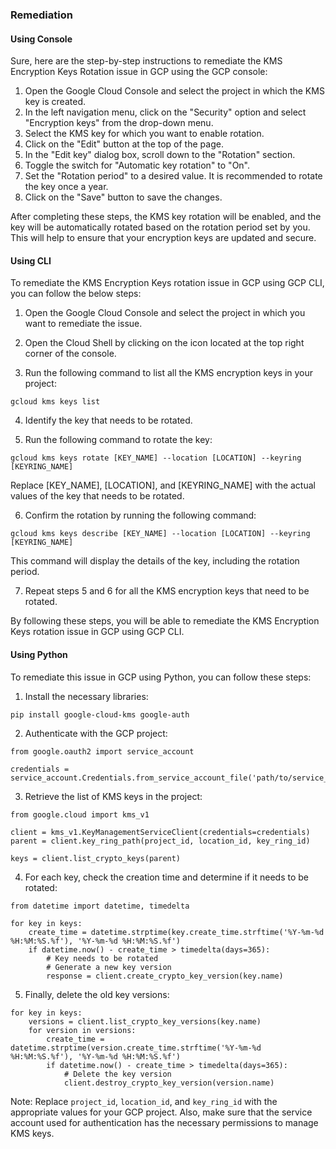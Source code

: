 ### Remediation

#### Using Console

Sure, here are the step-by-step instructions to remediate the KMS Encryption Keys Rotation issue in GCP using the GCP console:

1. Open the Google Cloud Console and select the project in which the KMS key is created.
2. In the left navigation menu, click on the "Security" option and select "Encryption keys" from the drop-down menu.
3. Select the KMS key for which you want to enable rotation.
4. Click on the "Edit" button at the top of the page.
5. In the "Edit key" dialog box, scroll down to the "Rotation" section.
6. Toggle the switch for "Automatic key rotation" to "On".
7. Set the "Rotation period" to a desired value. It is recommended to rotate the key once a year.
8. Click on the "Save" button to save the changes.

After completing these steps, the KMS key rotation will be enabled, and the key will be automatically rotated based on the rotation period set by you. This will help to ensure that your encryption keys are updated and secure.

#### Using CLI

To remediate the KMS Encryption Keys rotation issue in GCP using GCP CLI, you can follow the below steps:

1. Open the Google Cloud Console and select the project in which you want to remediate the issue.

2. Open the Cloud Shell by clicking on the icon located at the top right corner of the console.

3. Run the following command to list all the KMS encryption keys in your project:

```
gcloud kms keys list
```

4. Identify the key that needs to be rotated.

5. Run the following command to rotate the key:

```
gcloud kms keys rotate [KEY_NAME] --location [LOCATION] --keyring [KEYRING_NAME]
```

Replace [KEY_NAME], [LOCATION], and [KEYRING_NAME] with the actual values of the key that needs to be rotated.

6. Confirm the rotation by running the following command:

```
gcloud kms keys describe [KEY_NAME] --location [LOCATION] --keyring [KEYRING_NAME]
```

This command will display the details of the key, including the rotation period.

7. Repeat steps 5 and 6 for all the KMS encryption keys that need to be rotated.

By following these steps, you will be able to remediate the KMS Encryption Keys rotation issue in GCP using GCP CLI.

#### Using Python

To remediate this issue in GCP using Python, you can follow these steps:

1. Install the necessary libraries:

```
pip install google-cloud-kms google-auth
```

2. Authenticate with the GCP project:

```
from google.oauth2 import service_account

credentials = service_account.Credentials.from_service_account_file('path/to/service_account.json')
```

3. Retrieve the list of KMS keys in the project:

```
from google.cloud import kms_v1

client = kms_v1.KeyManagementServiceClient(credentials=credentials)
parent = client.key_ring_path(project_id, location_id, key_ring_id)

keys = client.list_crypto_keys(parent)
```

4. For each key, check the creation time and determine if it needs to be rotated:

```
from datetime import datetime, timedelta

for key in keys:
    create_time = datetime.strptime(key.create_time.strftime('%Y-%m-%d %H:%M:%S.%f'), '%Y-%m-%d %H:%M:%S.%f')
    if datetime.now() - create_time > timedelta(days=365):
        # Key needs to be rotated
        # Generate a new key version
        response = client.create_crypto_key_version(key.name)
```

5. Finally, delete the old key versions:

```
for key in keys:
    versions = client.list_crypto_key_versions(key.name)
    for version in versions:
        create_time = datetime.strptime(version.create_time.strftime('%Y-%m-%d %H:%M:%S.%f'), '%Y-%m-%d %H:%M:%S.%f')
        if datetime.now() - create_time > timedelta(days=365):
            # Delete the key version
            client.destroy_crypto_key_version(version.name)
```

Note: Replace `project_id`, `location_id`, and `key_ring_id` with the appropriate values for your GCP project. Also, make sure that the service account used for authentication has the necessary permissions to manage KMS keys.

